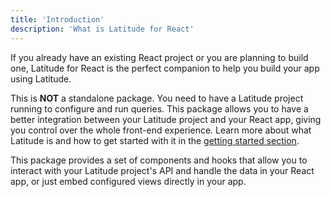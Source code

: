 ```yaml
---
title: 'Introduction'
description: 'What is Latitude for React'
---
```


If you already have an existing React project or you are planning to build one, Latitude for React is the perfect companion to help you build your app using Latitude.

This is **NOT** a standalone package. You need to have a Latitude project running to configure and run queries.
This package allows you to have a better integration between your Latitude project and your React app, giving you control over the whole front-end experience.
Learn more about what Latitude is and how to get started with it in the [getting started section](/guides/getting-started/introduction).

This package provides a set of components and hooks that allow you to interact with your Latitude project's API and handle the data in your React app, or just embed configured views directly in your app.
